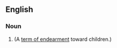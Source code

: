 ==English==

===Noun===
{{head|en|noun form}}

# {{plural of|little one|lang=en}} (A [[term of endearment]] toward children.)